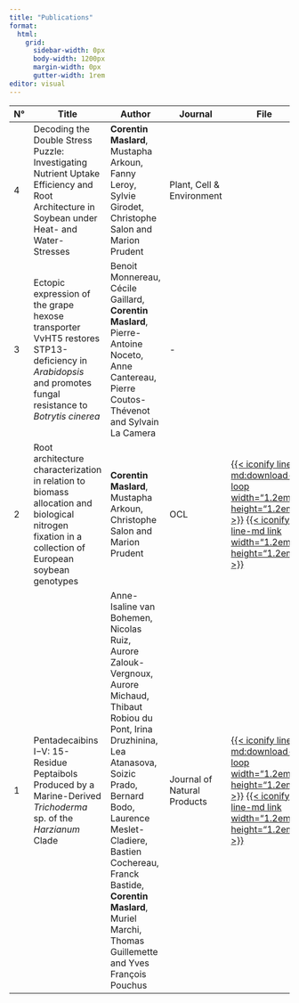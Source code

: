 ```yaml
---
title: "Publications"
format: 
  html:
    grid: 
      sidebar-width: 0px
      body-width: 1200px
      margin-width: 0px
      gutter-width: 1rem
editor: visual
---
```



|N° | Title       | Author      | Journal | File          |
|---|----------------|----------------|----------------|-------------------|
|4|Decoding the Double Stress Puzzle: Investigating Nutrient Uptake Efficiency and Root Architecture in Soybean under Heat- and Water- Stresses | **Corentin Maslard**, Mustapha Arkoun, Fanny Leroy, Sylvie Girodet, Christophe Salon and  Marion Prudent | Plant, Cell & Environment | <span class="faux-block"><iconify-icon icon="mdi:unlocked-variant-outline" width="1.2em" height="1.2em"  style="color: #58a53b"></iconify-icon> <iconify-icon icon="line-md:cog-loop" width="1.2em" height="1.2em"  style="color: #58a53b"></iconify-icon></span>|
|3| Ectopic expression of the grape hexose transporter VvHT5 restores STP13-deficiency in *Arabidopsis* and promotes fungal resistance to *Botrytis cinerea* | Benoit Monnereau, Cécile Gaillard, **Corentin Maslard**, Pierre-Antoine Noceto, Anne Cantereau, Pierre Coutos-Thévenot and Sylvain La Camera | - | <span class="faux-block"></iconify-icon> <iconify-icon icon="line-md:cog-loop" width="1.2em" height="1.2em"  style="color: #58a53b"></iconify-icon></span> |
|2| Root architecture characterization in relation to biomass allocation and biological nitrogen fixation in a collection of European soybean genotypes| **Corentin Maslard**, Mustapha Arkoun, Christophe Salon and Marion Prudent | OCL | <span class="faux-block">[{{< iconify line-md:download-loop width="1.2em" height="1.2em" >}}](media/publications/2.pdf) [{{< iconify line-md link width="1.2em" height="1.2em" >}}](https://doi.org/10.1051/ocl/2021033) <iconify-icon icon="mdi:unlocked-variant-outline" width="1.2em" height="1.2em"  style="color: #58a53b"></span> |
|1| Pentadecaibins I−V: 15-Residue Peptaibols Produced by a Marine-Derived *Trichoderma* sp. of the *Harzianum* Clade         | Anne-Isaline van Bohemen, Nicolas Ruiz, Aurore Zalouk-Vergnoux, Aurore Michaud, Thibaut Robiou du Pont, Irina Druzhinina, Lea Atanasova, Soizic Prado, Bernard Bodo, Laurence Meslet-Cladiere, Bastien Cochereau, Franck Bastide, **Corentin Maslard**, Muriel Marchi, Thomas Guillemette and Yves François Pouchus | Journal of Natural Products| <span class="faux-block">[{{< iconify line-md:download-loop width="1.2em" height="1.2em" >}}]( media/publications/1.pdf) [{{< iconify line-md link width="1.2em" height="1.2em" >}}](https://dx.doi.org/10.1021/acs.jnatprod.0c01355)</span>|